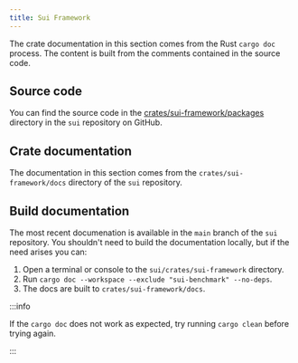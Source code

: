 ```yaml
---
title: Sui Framework
---
```


The crate documentation in this section comes from the Rust `cargo doc` process. The content is built from the comments contained in the source code. 

## Source code

You can find the source code in the [crates/sui-framework/packages](https://github.com/MystenLabs/sui/tree/main/crates/sui-framework/packages) directory in the `sui` repository on GitHub.

## Crate documentation

The documentation in this section comes from the `crates/sui-framework/docs` directory of the `sui` repository.

## Build documentation

The most recent documenation is available in the `main` branch of the `sui` repository. You shouldn't need to build the documentation locally, but if the need arises you can:

1. Open a terminal or console to the `sui/crates/sui-framework` directory.
1. Run `cargo doc --workspace --exclude "sui-benchmark" --no-deps`.
1. The docs are built to `crates/sui-framework/docs`.

:::info

If the `cargo doc` does not work as expected, try running `cargo clean` before trying again. 

:::